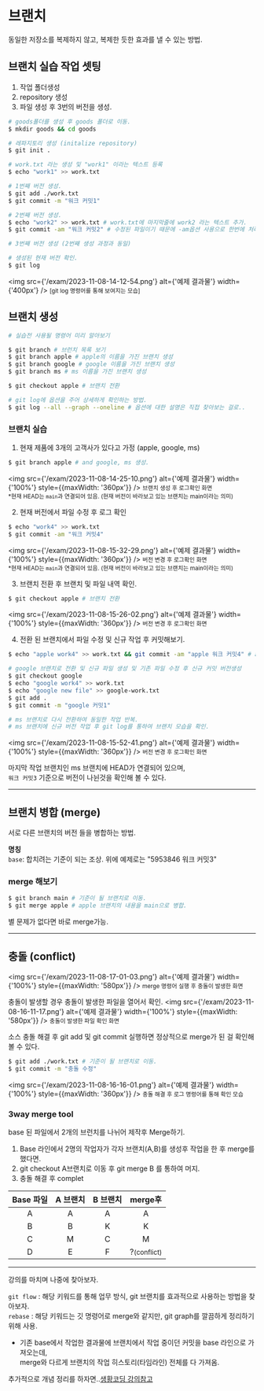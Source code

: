 # 브랜치
동일한 저장소를 복제하지 않고, 복제한 듯한 효과를 낼 수 있는 방법.

## 브랜치 실습 작업 셋팅
1. 작업 폴더생성 
2. repository 생성
3. 파일 생성 후 3번의 버전을 생성.
```bash
# goods폴더를 생성 후 goods 폴더로 이동.
$ mkdir goods && cd goods 

# 레파지토리 생성 (initalize repository)
$ git init .

# work.txt 라는 생성 및 "work1" 이라는 텍스트 등록
$ echo "work1" >> work.txt

# 1번째 버전 생성.
$ git add ./work.txt
$ git commit -m "워크 커밋1"

# 2번째 버전 생성.
$ echo "work2" >> work.txt # work.txt에 마지막줄에 work2 라는 텍스트 추가.
$ git commit -am "워크 커밋2" # 수정된 파일이기 때문에 -am옵션 사용으로 한번에 처리.

# 3번째 버전 생성 (2번째 생성 과정과 동일)

# 생성된 현재 버전 확인.
$ git log
```
<img src={'/exam/2023-11-08-14-12-54.png'} alt={'예제 결과물'} width={'400px'} />
<small>[git log 명령어를 통해 보여지는 모습]</small>


## 브랜치 생성


```bash
# 실습전 사용될 명령어 미리 알아보기

$ git branch # 브런치 목록 보기
$ git branch apple # apple의 이름을 가진 브랜치 생성
$ git branch google # google 이름을 가진 브랜치 생성
$ git branch ms # ms 이름을 가진 브랜치 생성

$ git checkout apple # 브랜치 전환

# git log에 옵션을 주어 상세하게 확인하는 방법.
$ git log --all --graph --oneline # 옵션에 대한 설명은 직접 찾아보는 걸로..
```

### 브랜치 실습

1. 현재 제품에 3개의 고객사가 있다고 가정 (apple, google, ms)
```bash
$ git branch apple # and google, ms 생성.
```
<img src={'/exam/2023-11-08-14-25-10.png'} alt={'예제 결과물'} width={'100%'} style={{maxWidth: '360px'}} />
<small>브랜치 생성 후 로그확인 화면</small>  
<small>*현재 HEAD는 `main`과 연결되어 있음. (현재 버전이 바라보고 있는 브랜치는 main이라는 의미)</small>  

2. 현재 버전에서 파일 수정 후 로그 확인
```bash
$ echo "work4" >> work.txt 
$ git commit -am "워크 커밋4"
```

<img src={'/exam/2023-11-08-15-32-29.png'} alt={'예제 결과물'} width={'100%'} style={{maxWidth: '360px'}} />
<small>버전 변경 후 로그확인 화면</small>  
<small>*현재 HEAD는 `main`과 연결되어 있음. (현재 버전이 바라보고 있는 브랜치는 main이라는 의미)</small>  

3. 브랜치 전환 후 브랜치 및 파일 내역 확인.
```bash
$ git checkout apple # 브랜치 전환
```

<img src={'/exam/2023-11-08-15-26-02.png'} alt={'예제 결과물'} width={'100%'} style={{maxWidth: '360px'}} />
<small>버전 변경 후 로그확인 화면</small>  

4. 전환 된 브랜치에서 파일 수정 및 신규 작업 후 커밋해보기.
```bash
$ echo "apple work4" >> work.txt && git commit -am "apple 워크 커밋4" # apple 브랜치에서 신규 버전생성 

# google 브랜치로 전환 및 신규 파일 생성 및 기존 파일 수정 후 신규 커밋 버전생성 
$ git checkout google
$ echo "google work4" >> work.txt
$ echo "google new file" >> google-work.txt
$ git add .
$ git commit -m "google 커밋1"

# ms 브랜치로 다시 전환하여 동일한 작업 반복.
# ms 브랜치에 신규 버전 작업 후 git log를 통하여 브랜치 모습을 확인.
```
<img src={'/exam/2023-11-08-15-52-41.png'} alt={'예제 결과물'} width={'100%'} style={{maxWidth: '360px'}} />
<small>버전 변경 후 로그확인 화면</small>  

마지막 작업 브랜치인 ms 브랜치에 HEAD가 연결되어 있으며,  
`워크 커밋3` 기준으로 버전이 나뉜것을 확인해 볼 수 있다.

---

## 브랜치 병합 (merge)
서로 다른 브랜치의 버전 들을 병합하는 방법.

**명칭**  
`base`: 합치려는 기준이 되는 조상. 위에 예제로는 "5953846 워크 커밋3" 

### merge 해보기
```bash
$ git branch main # 기준이 될 브랜치로 이동.
$ git merge apple # apple 브랜치의 내용을 main으로 병합.
```
별 문제가 없다면 바로 merge가능.  

---

## 충돌 (conflict)

<img src={'/exam/2023-11-08-17-01-03.png'} alt={'예제 결과물'} width={'100%'} style={{maxWidth: '580px'}} />
<small>merge 명령어 실행 후 충돌이 발생한 화면</small> 

충돌이 발생할 경우 충돌이 발생한 파일을 열어서 확인.
<img src={'/exam/2023-11-08-16-11-17.png'} alt={'예제 결과물'} width={'100%'} style={{maxWidth: '580px'}} />
<small>충돌이 발생한 파일 확인 화면</small> 

소스 충돌 해결 후 git add 및 git commit 실행하면 정상적으로 merge가 된 걸 확인해 볼 수 있다.
```bash
$ git add ./work.txt # 기준이 될 브랜치로 이동.
$ git commit -m "충돌 수정"
```
<img src={'/exam/2023-11-08-16-16-01.png'} alt={'예제 결과물'} width={'100%'} style={{maxWidth: '360px'}} />
<small>충돌 해결 후 로그 명령어를 통해 확인 모습</small> 

### 3way merge tool
base 된 파일에서 2개의 브런치를 나뉘어 제작후 Merge하기.
1. Base 라인에서 2명의 작업자가 각자 브랜치(A,B)를 생성후 작업을 한 후 merge를 했다면.  
2. git checkout A브랜치로 이동 후 git merge B 를 통하여 머지.
3. 충돌 해결 후 complet

| Base 파일 | A 브랜치 | B 브랜치 | merge후 |
| :--: | :--: | :--: | :--: |
| A | A | A | A |
| B | B | K | K |
| C | M | C | M |
| D | E | F | ?<small>(conflict)</small> |

--- 

강의를 마치며 나중에 찾아보자.

`git flow` : 해당 키워드를 통해 업무 방식, git 브랜치를 효과적으로 사용하는 방법을 찾아보자.  
`rebase` : 해당 키워드는 깃 명령어로 merge와 같지만, git graph를 깔끔하게 정리하기 위해 사용.  
 - 기존 base에서 작업한 결과물에 브랜치에서 작업 중이던 커밋을 base 라인으로 가져오는데,  
  merge와 다르게 브랜치의 작업 히스토리(타임라인) 전체를 다 가져옴.

추가적으로 개념 정리를 하자면..[생황코딩 강의참고](https://opentutorials.org/course/3840/23693)
